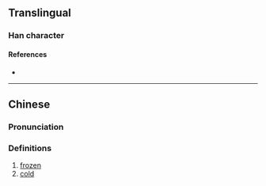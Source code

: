 {{character info/new}}
==Translingual==

===Han character===
{{Han char|rn=15|rad=冫|as=02|sn=4|four=|canj=IMMN|ids=⿰冫丁}}

====References====
* {{Han ref|kx=0131.160|hdz=10295.030|uh=34C5|ud=13509}}

----

==Chinese==
{{zh-forms}}

===Pronunciation===
{{zh-pron
|m=tīng
|c=ding1,ting1
|mc=
|oc=
|ma=
|cat=a
}}

===Definitions===
{{zh-hanzi}}

# [[frozen]]
# [[cold]]